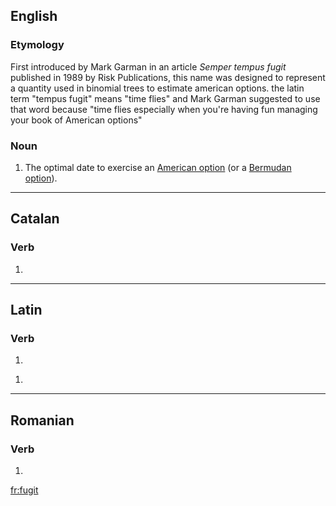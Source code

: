 ==English==

===Etymology===
First introduced by Mark Garman in an article ''Semper tempus fugit'' published in 1989 by Risk Publications, this name was designed to represent a quantity used in binomial trees to estimate american options. the latin term "tempus fugit" means "time flies" and Mark Garman suggested to use that word because "time flies especially when you're having fun managing your book of American options"

===Noun===
{{en-noun}}

# {{finance}} The optimal date to exercise an [[American option]] (or a [[Bermudan option]]).

----

==Catalan==

===Verb===
{{infl form|ca|verb}}

# {{ca-verb form of|t=past|m=ptc|fugir}}

----

==Latin==

===Verb===
{{la-verb-form|fugit}}

# {{conjugation of|fugio|fugiō|3|s|pres|act|ind|lang=la}}{{la-conj-form-gloss|fugio|3|s|pres|act|ind|usex2={{usex-gloss|Tempus '''fugit'''.|translation=Time <u>passes quickly</u>.}}}}

{{la-verb-form|fūgit}}

# {{conjugation of|fugio|fugiō|3|s|perf|act|ind|lang=la}}{{la-conj-form-gloss|fugio|3|s|perf|act|ind}}

----

==Romanian==

===Verb===
{{ro-past|fugi}}

# {{past participle of|fugit|lang=ro}}

[[fr:fugit]]